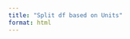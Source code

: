```yaml
---
title: "Split df based on Units"
format: html
---
```








```r



```





```r




```



```r




```







